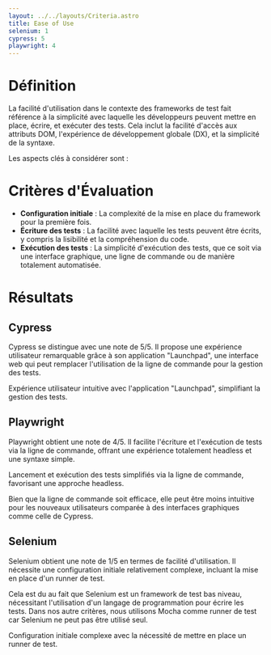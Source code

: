 ```yaml
---
layout: ../../layouts/Criteria.astro
title: Ease of Use
selenium: 1
cypress: 5
playwright: 4
---
```



# Définition

La facilité d'utilisation dans le contexte des frameworks de test fait référence à la simplicité avec laquelle les développeurs peuvent mettre en place, écrire, et exécuter des tests. Cela inclut la facilité d'accès aux attributs DOM, l'expérience de développement globale (DX), et la simplicité de la syntaxe.

Les aspects clés à considérer sont :


# Critères d'Évaluation

- **Configuration initiale** : La complexité de la mise en place du framework pour la première fois.
- **Écriture des tests** : La facilité avec laquelle les tests peuvent être écrits, y compris la lisibilité et la compréhension du code.
- **Exécution des tests** : La simplicité d'exécution des tests, que ce soit via une interface graphique, une ligne de commande ou de manière totalement automatisée.

# Résultats



## Cypress

Cypress se distingue avec une note de 5/5. Il propose une expérience utilisateur remarquable grâce à son application "Launchpad", une interface web qui peut remplacer l'utilisation de la ligne de commande pour la gestion des tests.

<ThumbUpAlert>
  <p>Expérience utilisateur intuitive avec l'application "Launchpad", simplifiant la gestion des tests.</p>
</ThumbUpAlert>

## Playwright

Playwright obtient une note de 4/5. Il facilite l'écriture et l'exécution de tests via la ligne de commande, offrant une expérience totalement headless et une syntaxe simple.

<ThumbUpAlert>
  <p>Lancement et exécution des tests simplifiés via la ligne de commande, favorisant une approche headless.</p>
</ThumbUpAlert>

<ThumbDownAlert>
  <p>Bien que la ligne de commande soit efficace, elle peut être moins intuitive pour les nouveaux utilisateurs comparée à des interfaces graphiques comme celle de Cypress.</p>
</ThumbDownAlert>

## Selenium

Selenium obtient une note de 1/5 en termes de facilité d'utilisation. Il nécessite une configuration initiale relativement complexe, incluant la mise en place d'un runner de test.

Cela est du au fait que Selenium est un framework de test bas niveau, nécessitant l'utilisation d'un langage de programmation pour écrire les tests. Dans nos autre critères, nous utilisons Mocha comme runner de test car Selenium ne peut pas être utilisé seul.

<ThumbDownAlert>
  <p>Configuration initiale complexe avec la nécessité de mettre en place un runner de test.</p>
</ThumbDownAlert>
